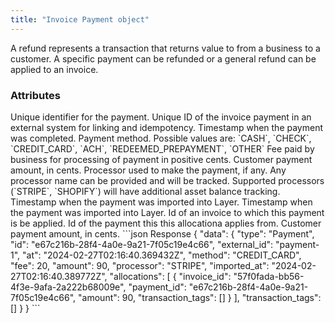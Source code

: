 ```yaml
---
title: "Invoice Payment object"
---
```


A refund represents a transaction that returns value to from a business to a customer. A specific payment can be refunded or a general refund can be applied to an invoice.

### Attributes

<ParamField body="id" required="true" type="string">
  Unique identifier for the payment.
</ParamField>
<ParamField body="external_id" type="string">
  Unique ID of the invoice payment in an external system for linking and
  idempotency.
</ParamField>
<ParamField body="at" required="true" type="string">
  Timestamp when the payment was completed.
</ParamField>
<ParamField body="method" required="true" type="enum">
  Payment method. Possible values are: `CASH`, `CHECK`, `CREDIT_CARD`, `ACH`,
  `REDEEMED_PREPAYMENT`, `OTHER`
</ParamField>
<ParamField body="fee" required="true" type="integer">
  Fee paid by business for processing of payment in positive cents.
</ParamField>
<ParamField body="amount" required="true" type="integer">
  Customer payment amount, in cents.
</ParamField>
<ParamField body="processor" type="string">
  Processor used to make the payment, if any.
  Any processor name can be provided and will be tracked.
  Supported processors (`STRIPE`, `SHOPIFY`) will have additional asset balance tracking.
</ParamField>
<ParamField body="imported_at" required="true" type="ISO8601 timestamp">
  Timestamp when the payment was imported into Layer.
</ParamField>
<ParamField
  body="allocations"
  required="true"
  type="array of InvoicePaymentAllocation objects"
>
  Timestamp when the payment was imported into Layer.
  <Expandable title="InvoicePaymentAllocation properties">
    <ResponseField name="invoice_id" type="string">
      Id of an invoice to which this payment is be applied.
    </ResponseField>
    <ResponseField name="payment_id" type="string">
      Id of the payment this this allocationa applies from.
    </ResponseField>
    <ResponseField name="amount" required="true" type="integer">
      Customer payment amount, in cents.
    </ResponseField>
  </Expandable>
</ParamField>

<ResponseExample>
```json Response
 {
   "data": {
     "type": "Payment",
     "id": "e67c216b-28f4-4a0e-9a21-7f05c19e4c66",
     "external_id": "payment-1",
     "at": "2024-02-27T02:16:40.369432Z",
     "method": "CREDIT_CARD",
     "fee": 20,
     "amount": 90,
     "processor": "STRIPE",
     "imported_at": "2024-02-27T02:16:40.389772Z",
     "allocations": [
       {
         "invoice_id": "57f0fada-bb56-4f3e-9afa-2a222b68009e",
         "payment_id": "e67c216b-28f4-4a0e-9a21-7f05c19e4c66",
         "amount": 90,
         "transaction_tags": []
       }
     ],
     "transaction_tags": []
   }
 }
 ```
</ResponseExample>